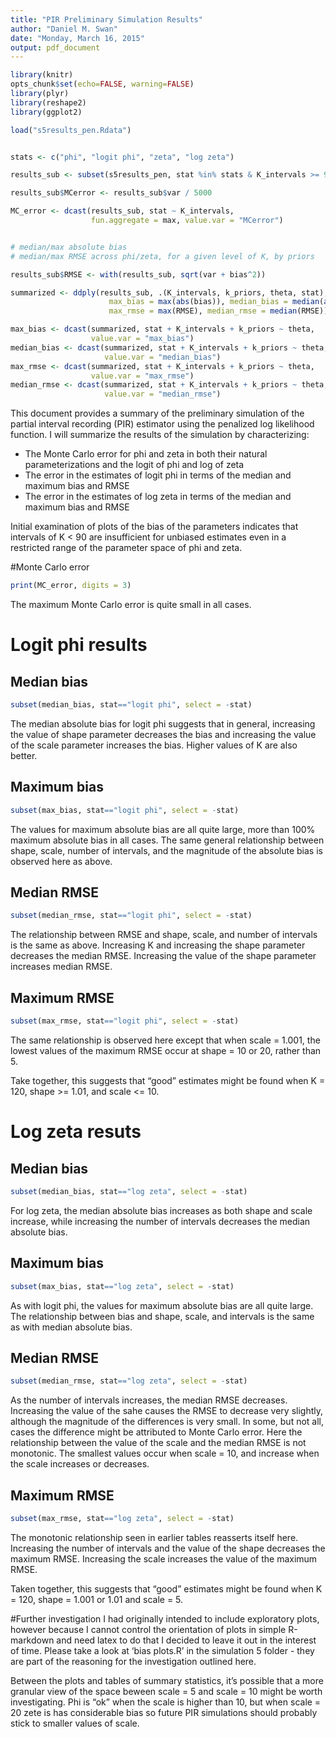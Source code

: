 ```yaml
---
title: "PIR Preliminary Simulation Results"
author: "Daniel M. Swan"
date: "Monday, March 16, 2015"
output: pdf_document
---
```

```r
library(knitr)
opts_chunk$set(echo=FALSE, warning=FALSE)
library(plyr)
library(reshape2)
library(ggplot2)
```

```r
load("s5results_pen.Rdata")


stats <- c("phi", "logit phi", "zeta", "log zeta")

results_sub <- subset(s5results_pen, stat %in% stats & K_intervals >= 90)

results_sub$MCerror <- results_sub$var / 5000

MC_error <- dcast(results_sub, stat ~ K_intervals, 
                  fun.aggregate = max, value.var = "MCerror")


# median/max absolute bias
# median/max RMSE across phi/zeta, for a given level of K, by priors

results_sub$RMSE <- with(results_sub, sqrt(var + bias^2))

summarized <- ddply(results_sub, .(K_intervals, k_priors, theta, stat), summarize,
                      max_bias = max(abs(bias)), median_bias = median(abs(bias)),
                      max_rmse = max(RMSE), median_rmse = median(RMSE))

max_bias <- dcast(summarized, stat + K_intervals + k_priors ~ theta, 
                  value.var = "max_bias")
median_bias <- dcast(summarized, stat + K_intervals + k_priors ~ theta, 
                     value.var = "median_bias")
max_rmse <- dcast(summarized, stat + K_intervals + k_priors ~ theta, 
                  value.var = "max_rmse")
median_rmse <- dcast(summarized, stat + K_intervals + k_priors ~ theta, 
                     value.var = "median_rmse")
```

This document provides a summary of the preliminary simulation of the partial interval recording (PIR) estimator using the penalized log likelihood function. I will summarize the results of the simulation by characterizing:

* The Monte Carlo error for phi and zeta in both their natural parameterizations and the logit of phi and log of zeta
* The error in the estimates of logit phi in terms of the median and maximum bias and RMSE
* The error in the estimates of log zeta in terms of the median and maximum bias and RMSE

Initial examination of plots of the bias of the parameters indicates that intervals of K < 90 are insufficient for unbiased estimates even in a restricted range of the parameter space of phi and zeta.

#Monte Carlo error

```r
print(MC_error, digits = 3)
```
The maximum Monte Carlo error is quite small in all cases. 

\newpage

# Logit phi results

## Median bias

```r
subset(median_bias, stat=="logit phi", select = -stat)
```
The median absolute bias for logit phi suggests that in general, increasing the value of shape parameter decreases the bias and increasing the value of the scale parameter increases the bias. Higher values of K are also better.

## Maximum bias

```r
subset(max_bias, stat=="logit phi", select = -stat)
```
The values for maximum absolute bias are all quite large, more than 100% maximum absolute bias in all cases. The same general relationship between shape, scale, number of intervals, and the magnitude of the absolute bias is observed here as above. 

\newpage

## Median RMSE
```r
subset(median_rmse, stat=="logit phi", select = -stat)
```
The relationship between RMSE and shape, scale, and number of intervals is the same as above. Increasing K and increasing the shape parameter decreases the median RMSE. Increasing the value of the shape parameter increases median RMSE.

## Maximum RMSE
```r
subset(max_rmse, stat=="logit phi", select = -stat)
````
The same relationship is observed here except that when scale = 1.001, the lowest values of the maximum RMSE occur at shape = 10 or 20, rather than 5. 

Take together, this suggests that "good" estimates might be found when K = 120, shape >= 1.01, and scale <= 10.

\newpage

# Log zeta resuts

## Median bias
```r
subset(median_bias, stat=="log zeta", select = -stat)
```
For log zeta, the median absolute bias increases as both shape and scale increase, while increasing the number of intervals decreases the median absolute bias.

## Maximum bias

```r
subset(max_bias, stat=="log zeta", select = -stat)
```
As with logit phi, the values for maximum absolute bias are all quite large. The relationship between bias and shape, scale, and intervals is the same as with median absolute bias.
\newpage

## Median RMSE

```r
subset(median_rmse, stat=="log zeta", select = -stat)
```
As the number of intervals increases, the median RMSE decreases. Increasing the value of the sahe causes the RMSE to decrease very slightly, although the magnitude of the differences is very small. In some, but not all, cases the difference might be attributed to Monte Carlo error. Here the relationship between the value of the scale and the median RMSE is not monotonic. The smallest values occur when scale = 10, and increase when the scale increases or decreases. 

## Maximum RMSE

```r
subset(max_rmse, stat=="log zeta", select = -stat)
```
The monotonic relationship seen in earlier tables reasserts itself here. Increasing the number of intervals and the value of the shape decreases the maximum RMSE. Increasing the scale increases the value of the maximum RMSE.

Taken together, this suggests that "good" estimates might be found when K = 120, shape = 1.001 or 1.01 and scale = 5.


#Further investigation
I had originally intended to include exploratory plots, however because I cannot control the orientation of plots in simple R-markdown and need latex to do that I decided to leave it out in the interest of time. Please take a look at 'bias plots.R' in the simulation 5 folder - they are part of the reasoning for the investigation outlined here.

Between the plots and tables of summary statistics, it's possible that a more granular view of the space beween scale = 5 and scale = 10 might be worth investigating. Phi is "ok" when the scale is higher than 10, but when scale = 20 zete is has considerable bias so future PIR simulations should probably stick to smaller values of scale. 
